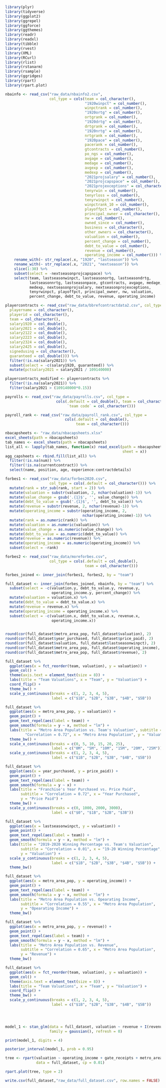 ```r
library(plyr)
library(tidyverse)
library(ggplot2)
library(ggrepel)
library(ggforce)
library(ggthemes)
library(readr)
library(readxl)
library(tibble)
library(rvest)
library(XML)
library(RCurl)
library(rlist)
library(rstanarm)
library(rsample)
library(ggridges)
library(rpart)
library(rpart.plot)
```

```r
nbainfo <- read_csv("raw_data/nbainfo2.csv", 
                    col_type = cols(team = col_character(), 
                                    "1920winpct" = col_number(), 
                                    winpctrank = col_number(), 
                                    "1920ortg" = col_number(),
                                    ortgrank = col_number(), 
                                    "1920drtg" = col_number(), 
                                    drtgrank = col_number(), 
                                    "1920nrtg" = col_number(), 
                                    nrtgrank = col_number(), 
                                    "1920pace" = col_number(), 
                                    pacerank = col_number(), 
                                    gtcontracts = col_number(), 
                                    po_ngs = col_number(), 
                                    avgage = col_number(), 
                                    medage = col_number(), 
                                    avgexp = col_number(), 
                                    medexp = col_number(), 
                                    "2021projsalary" = col_number(), 
                                    "2021projcapspace" = col_number(), 
                                    "2021projexceptions" = col_character(), 
                                    tenyrwin = col_number(), 
                                    tenyrloss = col_number(), 
                                    tenyrwinpct = col_number(), 
                                    winpctrank_10 = col_number(), 
                                    playoffpct = col_number(), 
                                    principal_owner = col_character(), 
                                    nw = col_number(), 
                                    owned_since = col_number(), 
                                    business = col_character(), 
                                    other_owners = col_character(), 
                                    valuation = col_number(), 
                                    percent_change = col_number(), 
                                    debt_to_value = col_number(), 
                                    revenue = col_number(), 
                                    operating_income = col_number())) %>%
    rename_with(~ str_replace(.x, "1920", "lastseason")) %>% 
    rename_with(~ str_replace(.x, "2021", "nextseason")) %>% 
    slice(1:30) %>%
    subset(select = -nextseasonprojcapspace) %>%
    select(team, lastseasonwinpct, lastseasonortg, lastseasondrtg, 
           lastseasonnrtg, lastseasonpace, gtcontracts, avgage, medage, avgexp,
           medexp, nextseasonprojsalary, nextseasonprojexceptions, 
           tenyrwinpct, playoffpct, principal_owner, nw, valuation, 
           percent_change, debt_to_value, revenue, operating_income)

playercontracts <- read_csv("raw_data/bbrefcontractdata2.csv", col_type = cols(
  playername = col_character(),
  playerid = col_character(),
  team = col_character(),
  salary1920 = col_double(),
  salary2021 = col_double(),
  salary2122 = col_double(),
  salary2223 = col_double(),
  salary2324 = col_double(),
  salary2425 = col_double(),
  signedusing = col_character(),
  guaranteed = col_double())) %>%
  filter(!is.na(salary2021)) %>%
  subset(select = -c(salary1920, guaranteed)) %>%
  mutate(pctsalary2021 = salary2021 / 109140000)

playercontracts_modified <- playercontracts %>%
  filter(!is.na(salary2021)) %>%
  filter(salary2021 > (109140000*0.15))

payrolls <- read_csv("raw_data/payrolls.csv", col_type = 
                       cols(.default = col_double(), team = col_character(), 
                            `team code` = col_character()))

payroll_rank <- read_csv("raw_data/payroll_rank.csv", col_type = 
                           cols(.default = col_double(), 
                                team = col_character()))

nbacapsheets <- "raw_data/nbacapsheets.xlsx"
excel_sheets(path = nbacapsheets)
tab_names <- excel_sheets(path = nbacapsheets)
list_all <- lapply(tab_names, function(x) read_excel(path = nbacapsheets, 
                                                     sheet = x))
agg_capsheets <- rbind.fill(list_all) %>%
  filter(!is.na(num)) %>%
  filter(!is.na(currentcontract)) %>%
  select(name, position, age, experience:contractdetails)

forbes1 <- read_csv("raw_data/forbes2020.csv", 
                    col_type = cols(.default = col_character())) %>%
  mutate(rank = str_sub(rank, start = 2)) %>%
  mutate(valuation = substr(valuation, 2, nchar(valuation)-1)) %>%
  mutate(value_change = gsub('.{1}$', '', value_change)) %>%
  mutate(debt_to_value = gsub('.{1}$', '', debt_to_value)) %>%
  mutate(revenue = substr(revenue, 2, nchar(revenue)-1)) %>%
  mutate(operating_income = substr(operating_income, 2, 
                                   nchar(operating_income)-1)) %>%
  mutate(rank = as.numeric(rank)) %>%
  mutate(valuation = as.numeric(valuation)) %>%
  mutate(value_change = as.numeric(value_change)) %>%
  mutate(debt_to_value = as.numeric(debt_to_value)) %>%
  mutate(revenue = as.numeric(revenue)) %>%
  mutate(operating_income = as.numeric(operating_income)) %>%
  subset(select = -rank)

forbes2 <- read_csv("raw_data/moreforbes.csv", 
                    col_type = cols(.default = col_double(), 
                                    team = col_character()))

forbes_joined <- inner_join(forbes1, forbes2, by = "team")

full_dataset <- inner_join(forbes_joined, nbainfo, by = "team") %>%
  subset(select = -c(valuation.y, debt_to_value.y, revenue.y, 
                     operating_income.y, percent_change)) %>%
  mutate(valuation = valuation.x) %>%
  mutate(debt_to_value = debt_to_value.x) %>%
  mutate(revenue = revenue.x) %>%
  mutate(operating_income = operating_income.x) %>%
  subset(select = -c(valuation.x, debt_to_value.x, revenue.x, 
                     operating_income.x))
                    
```



```r

round(cor(full_dataset$metro_area_pop, full_dataset$valuation), 2)
round(cor(full_dataset$year_purchased, full_dataset$price_paid), 2)
round(cor(full_dataset$valuation, full_dataset$lastseasonwinpct), 2)
round(cor(full_dataset$metro_area_pop, full_dataset$operating_income), 2)
round(cor(full_dataset$metro_area_pop, full_dataset$revenue), 2)

full_dataset %>%
  ggplot(aes(x = fct_reorder(team, valuation), y = valuation)) + 
  geom_col() + 
  theme(axis.text = element_text(size = 8)) +
  labs(title = "Team Valuations", x = "Team", y = "Valuation") + 
  coord_flip() + 
  theme_bw() + 
  scale_y_continuous(breaks = c(1, 2, 3, 4, 5), 
                     label = c("$1B", "$2B", "$3B", "$4B", "$5B")) 

full_dataset %>%
  ggplot(aes(x = metro_area_pop, y = valuation)) + 
  geom_point() + 
  geom_text_repel(aes(label = team)) + 
  geom_smooth(formula = y ~ x, method = "lm") + 
  labs(title = "Metro Area Population vs. Team's Valuation", subtitle = 
         "Correlation = 0.72", x = "Metro Area Population", y = "Valuation") + 
  theme_bw() + 
  scale_x_continuous(breaks = c(0, 5, 10, 15, 20, 25), 
                     label = c("0M", "5M", "10M", "15M", "20M", "25M")) + 
  scale_y_continuous(breaks = c(1, 2, 3, 4, 5), 
                     label = c("$1B", "$2B", "$3B", "$4B", "$5B"))

full_dataset %>%
  ggplot(aes(x = year_purchased, y = price_paid)) + 
  geom_point() + 
  geom_text_repel(aes(label = team)) + 
  geom_smooth(formula = y ~ x) + 
  labs(title = "Franchise's Year Purchased vs. Price Paid", 
       subtitle = "Correlation = 0.72", x = "Year Purchased", 
       y = "Price Paid") + 
  theme_bw() + 
  scale_y_continuous(breaks = c(0, 1000, 2000, 3000), 
                     label = c("$0", "$1B", "$2B", "$3B"))

full_dataset %>%
  ggplot(aes(x = lastseasonwinpct, y = valuation)) + 
  geom_point() + 
  geom_text_repel(aes(label = team)) + 
  geom_smooth(formula = y ~ x, method = "lm") + 
  labs(title = "2019-2020 Winning Percentage vs. Team's Valuation", 
       subtitle = "Correlation = 0.01", x = "19-20 Winning Percentage", 
       y = "Valuation") + 
  scale_y_continuous(breaks = c(1, 2, 3, 4, 5), 
                     label = c("$1B", "$2B", "$3B", "$4B", "$5B")) + 
  theme_bw()

full_dataset %>%
  ggplot(aes(x = metro_area_pop, y = operating_income)) + 
  geom_point() + 
  geom_text_repel(aes(label = team)) + 
  geom_smooth(formula = y ~ x, method = "lm") + 
  labs(title = "Metro Area Population vs. Opearating Income", 
       subtitle = "Correlation = 0.55", x = "Metro Area Population", 
       y = "Opearating Income") + 
  theme_bw()

full_dataset %>%
  ggplot(aes(x = metro_area_pop, y = revenue)) + 
  geom_point() + 
  geom_text_repel(aes(label = team)) + 
  geom_smooth(formula = y ~ x, method = "lm") + 
  labs(title = "Metro Area Population vs. Revenue", 
       subtitle = "Correlation = 0.65", x = "Metro Area Population", 
       y = "Revenue") + 
  theme_bw()

full_dataset %>%
  ggplot(aes(x = fct_reorder(team, valuation), y = valuation)) + 
  geom_col() + 
  theme(axis.text = element_text(size = 8)) +
  labs(title = "Team Valuations", x = "Team", y = "Valuation") + 
  coord_flip() + 
  theme_bw() + 
  scale_y_continuous(breaks = c(1, 2, 3, 4, 5), 
                     label = c("$1B", "$2B", "$3B", "$4B", "$5B")) 


  
```

```r
model_1 <- stan_glm(data = full_dataset, valuation ~ revenue + I(revenue^2),
                    family = gaussian(), refresh = 0)

print(model_1, digits = 4)

posterior_interval(model_1, prob = 0.95)
```
```r
tree <- rpart(valuation ~ operating_income + gate_receipts + metro_area_pop, 
              data = full_dataset, cp = 0.01)

rpart.plot(tree, type = 2)
```

```r
write.csv(full_dataset,"raw_data/full_dataset.csv", row.names = FALSE)
```

